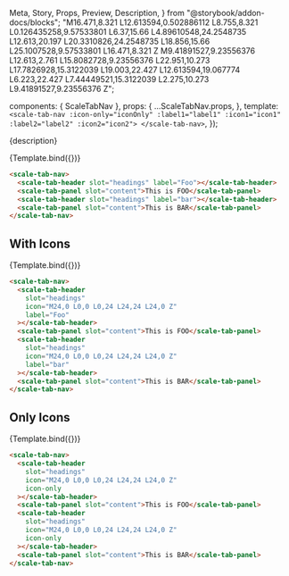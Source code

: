   Meta,
  Story,
  Props,
  Preview,
  Description,
} from "@storybook/addon-docs/blocks";
  "M16.471,8.321 L12.613594,0.502886112 L8.755,8.321 L0.126435258,9.57533801 L6.37,15.66 L4.89610548,24.2548735 L12.613,20.197 L20.3310826,24.2548735 L18.856,15.66 L25.1007528,9.57533801 L16.471,8.321 Z M9.41891527,9.23556376 L12.613,2.761 L15.8082728,9.23556376 L22.951,10.273 L17.7826928,15.3122039 L19.003,22.427 L12.613594,19.067774 L6.223,22.427 L7.44449521,15.3122039 L2.275,10.273 L9.41891527,9.23556376 Z";

<Meta title="Components/Tab-Navigation" component={ScaleTabNav} />

  components: { ScaleTabNav },
  props: {
    ...ScaleTabNav.props,
  },
  template: `
  <scale-tab-nav :icon-only="iconOnly" :label1="label1" :icon1="icon1" :label2="label2" :icon2="icon2">
  </scale-tab-nav>
  `,
});

<Description>{description}</Description>

<Preview withSource="none">
  <Story name="Standard">{Template.bind({})}</Story>
</Preview>

```html
<scale-tab-nav>
  <scale-tab-header slot="headings" label="Foo"></scale-tab-header>
  <scale-tab-panel slot="content">This is FOO</scale-tab-panel>
  <scale-tab-header slot="headings" label="bar"></scale-tab-header>
  <scale-tab-panel slot="content">This is BAR</scale-tab-panel>
</scale-tab-nav>
```

<Props story="Standard" />

## With Icons

<Preview withSource="none">
  <Story
    name="With Icons"
    args={{
      icon1: "M24,0 L0,0 L0,24 L24,24 L24,0 Z",
      icon2: "M24,0 L0,0 L0,24 L24,24 L24,0 Z",
    }}
  >
    {Template.bind({})}
  </Story>
</Preview>

```html
<scale-tab-nav>
  <scale-tab-header
    slot="headings"
    icon="M24,0 L0,0 L0,24 L24,24 L24,0 Z"
    label="Foo"
  ></scale-tab-header>
  <scale-tab-panel slot="content">This is FOO</scale-tab-panel>
  <scale-tab-header
    slot="headings"
    icon="M24,0 L0,0 L0,24 L24,24 L24,0 Z"
    label="bar"
  ></scale-tab-header>
  <scale-tab-panel slot="content">This is BAR</scale-tab-panel>
</scale-tab-nav>
```

## Only Icons

<Preview withSource="none">
  <Story
    name="Only Icons"
    args={{
      icon1: "M24,0 L0,0 L0,24 L24,24 L24,0 Z",
      icon2: "M24,0 L0,0 L0,24 L24,24 L24,0 Z",
      iconOnly: true,
    }}
  >
    {Template.bind({})}
  </Story>
</Preview>

```html
<scale-tab-nav>
  <scale-tab-header
    slot="headings"
    icon="M24,0 L0,0 L0,24 L24,24 L24,0 Z"
    icon-only
  ></scale-tab-header>
  <scale-tab-panel slot="content">This is FOO</scale-tab-panel>
  <scale-tab-header
    slot="headings"
    icon="M24,0 L0,0 L0,24 L24,24 L24,0 Z"
    icon-only
  ></scale-tab-header>
  <scale-tab-panel slot="content">This is BAR</scale-tab-panel>
</scale-tab-nav>
```
